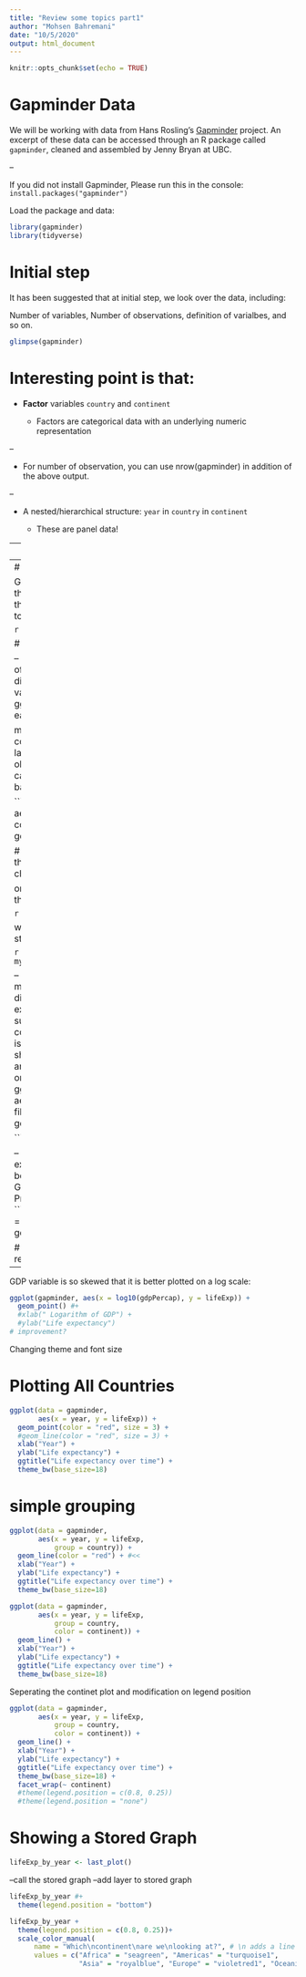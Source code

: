```yaml
---
title: "Review some topics part1"
author: "Mohsen Bahremani"
date: "10/5/2020"
output: html_document
---
```


```r
knitr::opts_chunk$set(echo = TRUE)
```

# Gapminder Data

We will be working with data from Hans Rosling's [Gapminder](http://www.gapminder.org) project.
An excerpt of these data can be accessed through an R package called `gapminder`, cleaned and assembled by Jenny Bryan at UBC.

--

If you did not install Gapminder, Please run this in the console: `install.packages("gapminder")`

Load the package and data:
```r
library(gapminder)
library(tidyverse)
```

# Initial step

It has been suggested that at initial step, we look over the data, including:

Number of variables,
Number of observations, 
definition of varialbes, 
and so on.
```r
glimpse(gapminder)
```

# Interesting point is that:

* **Factor** variables `country` and `continent`

   + Factors are categorical data with an underlying numeric representation

--

* For number of observation, you can use nrow(gapminder) in addition of the above output. 

--

* A nested/hierarchical structure: `year` in `country` in `continent`

   + These are panel data!
   
--
# Description of the Data

```r
?gapminder
```

Also, if you use external datasets like some CSV files, this code , i.e. "attributes(NAME_OF_DATA)" or especially for description of variables attributes(NAME_OF_DATA)$dictionary, can be useful.

--
# Summary

General information about:
  + the statistics of variables 
  + the number of rows related to factor variables 


```r
summary(gapminder)
```


# plots 

-- Bar chart
   Bar plots are often used to visualize the distribution of a discrete variable, like continent. 
   With ggplot2, this is relatively easy:

    map the x variable to continent
    add a geom_bar() layer, that counts the observations in each category and plots them as bar lengths.



```r
ggplot(gapminder, aes(x=continent, color=continent)) + 
  geom_bar()

# How the colore of whole of the rectangle can be changed?
```

one of the method to store the plot in order to call later:

```r
mybar <- last_plot()
```

we can add layer to the stored plot

```r
mybar + coord_flip()
mybar + coord_polar()
```

-- boxplot
Alternatively, you might want to view the distributions of life expectancy by another visual summary, grouped by continent.
All you need to do is change the aesthetic to show continent on one axis, and life expectancy (lifeExp) on the other.
```r
ggplot(data=gapminder, aes(x=continent, y=lifeExp, fill=continent))+
        geom_boxplot(outlier.size=2)
        
```

-- scatter plot
    Now let’s explore the relationship between life expectancy and GDP (Gross Domestic Product) with a scatterplot
```r
ggplot(gapminder, aes(x = gdpPercap, y = lifeExp))+
  geom_point()

# how we can do more readable this plot?
```

-- 
GDP variable is so skewed that it is better plotted on a log scale:

```r
ggplot(gapminder, aes(x = log10(gdpPercap), y = lifeExp)) +
  geom_point() #+
  #xlab(" Logarithm of GDP") + 
  #ylab("Life expectancy") 
# improvement?
```


Changing theme and font size


# Plotting All Countries

```r
ggplot(data = gapminder, 
       aes(x = year, y = lifeExp)) +
  geom_point(color = "red", size = 3) +
  #geom_line(color = "red", size = 3) +
  xlab("Year") + 
  ylab("Life expectancy") +
  ggtitle("Life expectancy over time") +
  theme_bw(base_size=18)
```

# simple grouping

```r
ggplot(data = gapminder, 
       aes(x = year, y = lifeExp, 
           group = country)) +
  geom_line(color = "red") + #<<
  xlab("Year") + 
  ylab("Life expectancy") +
  ggtitle("Life expectancy over time") +
  theme_bw(base_size=18)
```


```r
ggplot(data = gapminder, 
       aes(x = year, y = lifeExp, 
           group = country, 
           color = continent)) + 
  geom_line() + 
  xlab("Year") + 
  ylab("Life expectancy") +
  ggtitle("Life expectancy over time") +
  theme_bw(base_size=18)
```
 Seperating the continet plot and modification on legend position
```r
ggplot(data = gapminder, 
       aes(x = year, y = lifeExp, 
           group = country, 
           color = continent)) +
  geom_line() +
  xlab("Year") + 
  ylab("Life expectancy") +
  ggtitle("Life expectancy over time") +
  theme_bw(base_size=18) +
  facet_wrap(~ continent)
  #theme(legend.position = c(0.8, 0.25))
  #theme(legend.position = "none")
```
# Showing a Stored Graph

```r
lifeExp_by_year <- last_plot()
```

--call the stored graph
--add layer to stored graph

```r
lifeExp_by_year #+
  theme(legend.position = "bottom")
```


```r

lifeExp_by_year +
  theme(legend.position = c(0.8, 0.25))+
  scale_color_manual(
      name = "Which\ncontinent\nare we\nlooking at?", # \n adds a line break #<<
      values = c("Africa" = "seagreen", "Americas" = "turquoise1", 
                 "Asia" = "royalblue", "Europe" = "violetred1", "Oceania" = "yellow"))
```
 

